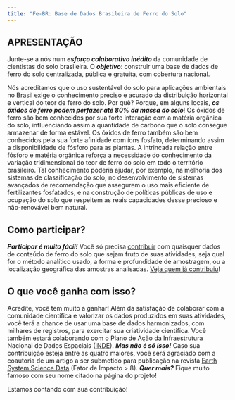 ```yaml
---
title: "Fe-BR: Base de Dados Brasileira de Ferro do Solo"
---
```


## APRESENTAÇÃO

Junte-se a nós num ***esforço colaborativo inédito*** da comunidade de cientistas do solo brasileira. O 
***objetivo***: construir uma base de dados de ferro do solo centralizada, pública e gratuita, com cobertura 
nacional.

Nós acreditamos que o uso sustentável do solo para aplicações ambientais no Brasil exige o conhecimento 
preciso e acurado da distribuição horizontal e vertical do teor de ferro do solo. Por quê? Porque, em alguns
locais, ***os óxidos de ferro podem perfazer até 80% da massa do solo***! Os óxidos de ferro são bem 
conhecidos por sua forte interação com a matéria orgânica do solo, influenciando assim a quantidade de carbono 
que o solo consegue armazenar de forma estável. Os óxidos de ferro também são bem conhecidos pela sua forte 
afinidade com íons fosfato, determinando assim a disponibilidade de fósforo para as plantas. A intrincada 
relação entre fósforo e matéria orgânica reforça a necessidade do conhecimento da variação tridimensional do 
teor de ferro do solo em todo o território brasileiro. Tal conhecimento poderia ajudar, por exemplo, na 
melhoria dos sistemas de classificação do solo, no desenvolvimento de sistemas avançados de recomendação que 
assegurem o uso mais eficiente de fertilizantes fosfatados, e na construção de políticas públicas de uso e 
ocupação do solo que respeitem as reais capacidades desse precioso e não-renovável bem natural.

## Como participar?

***Participar é muito fácil!*** Você só precisa [contribuir](contribute.html) com quaisquer dados de conteúdo de ferro do solo que sejam fruto de suas atividades, seja qual for o método analítico usado, a forma e profundidade de amostragem, ou a localização geográfica das amostras analisadas. [Veja quem já contribuiu](data.html)!

## O que você ganha com isso?

Acredite, você tem muito a ganhar! Além da satisfação de colaborar com a comunidade científica e valorizar os 
dados produzidos em suas atividades, você terá a chance de usar uma base de dados harmonizados, com milhares 
de registros, para exercitar sua criatividade científica. Você também estará colaborando com o Plano de Ação 
da Infraestrutura Nacional de Dados Espaciais ([INDE](http://www.inde.gov.br/a-inde/apresentacao.html)). 
***Mas não é só isso!*** Caso sua contribuição esteja entre as quatro maiores, você será agraciado com a
coautoria de um artigo a ser submetido para publicação na revista [Earth System Science Data](http://earth-system-science-data.net/) (Fator de Impacto > 8). ***Quer mais?***  Fique muito famoso com seu nome citado na página do projeto!

Estamos contando com sua contribuição!
